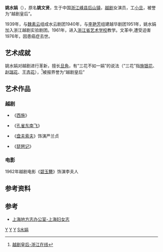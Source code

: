 '''姚水娟'''（{{bd|1916年||1976年||catIdx=Y}}），原名'''姚文贤'''，生于中国[[浙江|浙江]][[嵊县|嵊县]][[后山镇|后山镇]]，[[越剧|越剧]]女演员，工[[小旦|小旦]]，被誉为“越剧皇后”。

1939年，与[[魏素云|魏素云]]组成水云剧团1940年，与[[李艳芳|李艳芳]]组建越华剧团1951年，姚水娟加入浙江越剧实验剧团。1961年，进入[[浙江省艺术学校|浙江省艺术学校]]教学。文革中,遭受迫害1976年，因患癌症去世。

== 艺术成就 ==

姚水娟对越剧进行革新，擅长[[旦角|旦角]]，有“三花不如一娟”的说法（“三花”指[[施银花|施银花]]、[[赵瑞花|赵瑞花]]、[[王杏花|王杏花]]），<ref>[http://zzhz.zjol.com.cn/05culture/system/2008/03/18/009313979.shtml 越剧皇后-浙江在线]{{dead link|date=2017年12月 |bot=InternetArchiveBot |fix-attempted=yes }}</ref>被报界誉为“越剧皇后”

== 艺术作品 ==

===越剧===

*《[[西施|西施]]》

*《[[孔雀东南飞|孔雀东南飞]]》

*《[[盘夫索夫|盘夫索夫]]》饰演严兰贞

*《[[琵琶记|琵琶记]]》

=== 电影 ===

1962年越剧电影《[[碧玉簪|碧玉簪]]》饰演李夫人

== 参考资料 ==
<references/>

== 参考 ==

* [http://www.shtong.gov.cn/newsite/node2/node2245/node64804/node64821/node64958/node64962/userobject1ai59434.html 上海地方志办公室-上海妇女志]{{Wayback|url=http://www.shtong.gov.cn/newsite/node2/node2245/node64804/node64821/node64958/node64962/userobject1ai59434.html |date=20190420072443 }}

[[Category:嵊州人|Y]]
[[Category:越剧演员|Y]]
[[Category:罹患癌症逝世者|Y]]
[[Category:姚姓|S水娟]]
